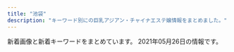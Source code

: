 ```yaml
---
title: "池袋"
description: "キーワード別にの巨乳アジアン・チャイナエステ嬢情報をまとめました。"
---
```


新着画像と新着キーワードをまとめています。
2021年05月26日の情報です。

<DmmAffiliateIns />
<KeywordTable
  shops={
    [
    {
        "name": "New RELAX TIME",
        "url": "https://www.relax-es.net/",
        "img_links": [
            "https://www.relax-es.net/w160-p400/img/uploadfile/imgpc01601942105.jpg",
            "https://www.relax-es.net/w160-p400/img/uploadfile/imgpc01601942092.jpg",
            "https://www.relax-es.net/img/kantan.jpg",
            "https://www.relax-es.net/img/uploadfile/imgpc01601602269.jpg",
            "https://www.relax-es.net/w300-p200/img/uploadfile/imgpc01601603008.jpg",
            "https://www.relax-es.net/w160-p400/img/uploadfile/imgpc01601602761.jpg",
            "https://www.relax-es.net/w160-p400/img/uploadfile/imgpc01608535783.jpg",
            "https://www.relax-es.net/img/uploadfile/imgpc01601602443.jpg",
            "https://www.relax-es.net/w160-p400/img/uploadfile/imgpc01601601975.jpg",
            "https://www.relax-es.net/img/uploadfile/imgpc01601942165.jpg",
            "https://www.relax-es.net/img/icon/new.png",
            "https://www.relax-es.net/w160-p400/img/uploadfile/imgpc01608535716.jpg",
            "https://www.relax-es.net/img/bana07.jpg",
            "https://www.relax-es.net/img/uploadfile/imgpc01601602890.jpg",
            "https://www.relax-es.net/w160-p400/img/uploadfile/imgpc01608535826.jpg",
            "https://www.relax-es.net/w200-p300/img/uploadfile/imgpc01601942092.jpg",
            "https://www.relax-es.net/img/area.jpg",
            "https://www.relax-es.net/img/uploadfile/1601603998.png",
            "https://www.relax-es.net/w160-p400/img/uploadfile/imgpc01601602188.jpg",
            "https://www.relax-es.net/w160-p400/img/uploadfile/imgpc01601602016.jpg",
            "https://www.relax-es.net/img/shop.jpg",
            "https://www.relax-es.net/img/num1.png",
            "https://www.relax-es.net/img/syscard.png",
            "https://www.relax-es.net/img/num2.png",
            "https://www.relax-es.net/img/bana02.jpg",
            "https://www.relax-es.net/w160-p400/img/uploadfile/imgpc01601602890.jpg",
            "https://www.relax-es.net/w160-p400/img/uploadfile/imgpc01601602676.jpg",
            "https://www.relax-es.net/img/uploadfile/imgpc01601942123.jpg",
            "https://www.relax-es.net/img/uploadfile/imgpc01601602403.jpg",
            "https://www.relax-es.net/img/uploadfile/imgpc01601601975.jpg",
            "https://www.relax-es.net/w160-p400/img/uploadfile/imgpc01601942142.jpg",
            "https://www.relax-es.net/w160-p400/img/uploadfile/imgpc01601601781.jpg",
            "https://www.relax-es.net/img/uploadfile/imgpc01601603008.jpg",
            "https://www.relax-es.net/img/uploadfile/imgpc01601602188.jpg",
            "https://www.relax-es.net/img/bana03.jpg",
            "https://www.relax-es.net/img/uploadfile/imgpc01601602761.jpg",
            "https://www.relax-es.net/w200-p300/img/uploadfile/imgpc01608535783.jpg",
            "https://www.relax-es.net/img/bana05.jpg",
            "https://www.relax-es.net/w160-p400/img/uploadfile/imgpc01601602403.jpg",
            "https://www.relax-es.net/img/bana10.jpg",
            "https://www.relax-es.net/w200-p300/img/uploadfile/imgpc01601602676.jpg",
            "https://www.relax-es.net/w200-p300/img/uploadfile/imgpc01601602443.jpg",
            "https://www.relax-es.net/img/uploadfile/imgpc01608535783.jpg",
            "https://www.relax-es.net/w160-p400/img/uploadfile/imgpc01601602269.jpg",
            "https://www.relax-es.net/img/uploadfile/imgpc01608535826.jpg",
            "https://www.relax-es.net/w160-p400/img/uploadfile/imgpc01601602443.jpg",
            "https://www.relax-es.net/img/uploadfile/imgpc01608535716.jpg",
            "https://www.relax-es.net/img/companioncoment.png",
            "https://www.relax-es.net/w200-p300/img/uploadfile/imgpc01601603008.jpg",
            "https://www.relax-es.net/img/uploadfile/imgpc01601942142.jpg",
            "https://www.relax-es.net/w160-p400/img/uploadfile/imgpc01601942123.jpg",
            "https://www.relax-es.net/img/uploadfile/imgpc01601942092.jpg",
            "https://www.relax-es.net/img/uploadfile/imgpc01608535915.jpg",
            "https://www.relax-es.net/img/num5.png",
            "https://www.relax-es.net/w160-p400/img/uploadfile/imgpc01601603008.jpg",
            "https://www.relax-es.net/img/num4.png",
            "https://www.relax-es.net/w200-p300/img/uploadfile/imgpc01601601781.jpg",
            "https://www.relax-es.net/img/uploadfile/imgpc01601602016.jpg",
            "https://www.relax-es.net/img/num3.png",
            "https://www.relax-es.net/img/bana04.jpg",
            "https://www.relax-es.net/img/uploadfile/imgpc01601601781.jpg",
            "https://www.relax-es.net/w160-p400/img/uploadfile/imgpc01601942165.jpg",
            "https://www.relax-es.net/img/uploadfile/imgpc01601942105.jpg",
            "https://www.relax-es.net/img/uploadfile/imgpc01601602676.jpg",
            "https://www.relax-es.net/img/uploadfile/imgpc01601602326.jpg",
            "https://www.relax-es.net/w200-p300/img/uploadfile/imgpc01601601975.jpg",
            "https://www.relax-es.net/w160-p400/img/uploadfile/imgpc01608535915.jpg",
            "https://www.relax-es.net/w200-p300/img/uploadfile/imgpc01601602761.jpg",
            "https://www.relax-es.net/w200-p300/img/uploadfile/imgpc01601602269.jpg",
            "https://www.relax-es.net/w160-p400/img/uploadfile/imgpc01601602970.jpg",
            "https://www.relax-es.net/w160-p400/img/uploadfile/imgpc01601602326.jpg",
            "https://www.relax-es.net/w200-p300/img/uploadfile/imgpc01601602188.jpg",
            "https://www.relax-es.net/img/bana01.jpg",
            "https://www.relax-es.net/w230-p230/img/uploadfile/img_1601600792.jpg",
            "https://www.relax-es.net/img/uploadfile/img_1601600707.jpg",
            "https://www.relax-es.net/img/uploadfile/img_1601600792.jpg",
            "https://www.relax-es.net/img/uploadfile/imgpc01601602970.jpg"
        ],
        "keywords": {
            "88": 71,
            "F": 36,
            "D": 59,
            "87": 26,
            "E": 76,
            "90": 11,
            "89": 64,
            "C": 34
        },
        "station": "JR\u6c60\u888b\u99c5\u897f\u53e3(\u5317)"
    },
    {
        "name": "\u30b7\u30e3\u30fc\u30ed\u30c3\u30c8\u59eb",
        "keywords": {
            "93": 1,
            "87": 1,
            "E": 1,
            "C": 21,
            "86": 3,
            "D": 4,
            "88": 1,
            "82": 2,
            "89": 3,
            "85": 10
        },
        "url": "http://www.i-rlx.info/",
        "img_links": [
            "http://www.i-rlx.info/images/upload/thumb/bb8a47bc98c64e87.jpg",
            "http://www.i-rlx.info/images/rec_16.jpg",
            "http://www.i-rlx.info/images/upload/thumb/eeb5d9caa554018e.jpg",
            "http://www.i-rlx.info/i/room/r03.jpg",
            "http://www.i-rlx.info/images/upload/thumb/bb2bfea87a6127cc.jpg",
            "http://www.i-rlx.info/images/index_23.jpg",
            "http://www.i-rlx.info/images/upload/thumb/b0bbe23232bed8aa.jpg",
            "http://www.i-rlx.info/images/upload/3a57edcf235cfd8e.jpg",
            "http://www.i-rlx.info/images/upload/de66c0c17276977c.jpg",
            "http://www.i-rlx.info/images/index_15.jpg",
            "http://www.i-rlx.info/images/upload/bb8a47bc98c64e87.jpg",
            "http://www.i-rlx.info/images/index_35_01.jpg",
            "http://www.i-rlx.info/images/upload/7d800b2f3fde617b.jpg",
            "http://www.i-rlx.info/girl/04.jpg",
            "http://www.i-rlx.info/girl/05.jpg",
            "http://www.i-rlx.info/images/upload/95e8548329763630.jpg",
            "http://www.i-rlx.info/images/index_07.jpg",
            "http://www.i-rlx.info/images/index_10.jpg",
            "http://www.i-rlx.info/images/upload/thumb/95e8548329763630.jpg",
            "http://www.i-rlx.info/images/upload/thumb/549fe7e03db1e8fc.jpg",
            "http://www.i-rlx.info/images/info.jpg",
            "http://www.i-rlx.info/images/upload/thumb/19b76df66faf0b12.jpg",
            "http://www.i-rlx.info/images/index_03.jpg",
            "http://www.i-rlx.info/i/room/r04.jpg",
            "http://www.i-rlx.info/images/index_18.jpg",
            "http://www.i-rlx.info/images/index_39.jpg",
            "http://www.i-rlx.info/images/info_16.jpg",
            "http://www.i-rlx.info/images/index_20.jpg",
            "http://www.i-rlx.info/images/index_22.jpg",
            "http://www.i-rlx.info/images/staff_16.jpg",
            "http://www.i-rlx.info/images/upload/d9467bde93e01a59.jpg",
            "http://www.i-rlx.info/images/upload/thumb/c9993cc2167b7dc9.jpg",
            "http://www.i-rlx.info/images/upload/thumb/bc0752fe4e53b8c6.jpg",
            "http://www.i-rlx.info/images/upload/22c78aefa047b678.jpg",
            "http://www.i-rlx.info/images/upload/thumb/ac8e7ec3ac179feb.jpg",
            "http://www.i-rlx.info/images/index_13.jpg",
            "http://www.i-rlx.info/images/index_11.jpg",
            "http://www.i-rlx.info/images/upload/thumb/de66c0c17276977c.jpg",
            "http://www.i-rlx.info/images/index_31.jpg",
            "http://www.i-rlx.info/images/index_28.jpg",
            "http://www.i-rlx.info/images/index_26.jpg",
            "http://www.i-rlx.info/images/index_01.jpg",
            "http://www.i-rlx.info/i/room/r01.jpg",
            "http://www.i-rlx.info/i/room/r02.jpg",
            "http://www.i-rlx.info/i/girl/04.jpg",
            "http://www.i-rlx.info/i/girl/05.jpg",
            "http://www.i-rlx.info/images/upload/ac8e7ec3ac179feb.jpg",
            "http://www.i-rlx.info/images/upload/thumb/d9467bde93e01a59.jpg",
            "http://www.i-rlx.info/images/upload/4d0e657eefdddf42.jpg",
            "http://www.i-rlx.info/girl/08.jpg",
            "http://www.i-rlx.info/images/upload/thumb/9e42414005a99f48.jpg",
            "http://www.i-rlx.info/images/rec.jpg",
            "http://www.i-rlx.info/images/index_30.jpg",
            "http://www.i-rlx.info/images/upload/bb2bfea87a6127cc.jpg",
            "http://www.i-rlx.info/images/upload/19b76df66faf0b12.jpg",
            "http://www.i-rlx.info/images/index_34.jpg",
            "http://www.i-rlx.info/images/index_37.jpg",
            "http://www.i-rlx.info/images/03.jpg",
            "http://www.i-rlx.info/images/upload/549fe7e03db1e8fc.jpg",
            "http://www.i-rlx.info/images/index_36.jpg",
            "http://www.i-rlx.info/images/upload/thumb/c3c01fea3cdcaa08.jpg",
            "http://www.i-rlx.info/images/upload/thumb/22c78aefa047b678.jpg",
            "http://www.i-rlx.info/images/upload/9e42414005a99f48.jpg",
            "http://www.i-rlx.info/girl/01.jpg",
            "http://www.i-rlx.info/images/upload/thumb/888936484d714117.jpg",
            "http://www.i-rlx.info/images/sub_21.jpg",
            "http://www.i-rlx.info/images/index_08.jpg",
            "http://www.i-rlx.info/images/upload/thumb/dc8f1b616e622b2a.jpg",
            "http://www.i-rlx.info/images/index_27.jpg",
            "http://www.i-rlx.info/images/index_12.jpg",
            "http://www.i-rlx.info/images/upload/thumb/5f15caf7f272770f.jpg",
            "http://www.i-rlx.info/images/upload/c9993cc2167b7dc9.jpg",
            "http://www.i-rlx.info/images/index_14.jpg",
            "http://www.i-rlx.info/i/girl/01.jpg",
            "http://www.i-rlx.info/images/index_04.jpg",
            "http://www.i-rlx.info/images/index_24.jpg",
            "http://www.i-rlx.info/images/upload/bc0752fe4e53b8c6.jpg",
            "http://www.i-rlx.info/images/index_29.jpg",
            "http://www.i-rlx.info/girl/02.jpg",
            "http://www.i-rlx.info/images/index_17.jpg",
            "http://www.i-rlx.info/girl/07.jpg",
            "http://www.i-rlx.info/images/index_02.jpg",
            "http://www.i-rlx.info/images/upload/5f15caf7f272770f.jpg",
            "http://www.i-rlx.info/images/upload/dc8f1b616e622b2a.jpg",
            "http://www.i-rlx.info/images/sub_18.jpg",
            "http://www.i-rlx.info/girl/06.jpg",
            "http://www.i-rlx.info/images/index_06.jpg",
            "http://www.i-rlx.info/images/index_09.jpg",
            "http://www.i-rlx.info/images/upload/thumb/4d0e657eefdddf42.jpg",
            "http://www.i-rlx.info/images/upload/thumb/3a57edcf235cfd8e.jpg",
            "http://www.i-rlx.info/images/upload/b0bbe23232bed8aa.jpg",
            "http://www.i-rlx.info/images/index_33.jpg",
            "http://www.i-rlx.info/i/girl/02.jpg",
            "http://www.i-rlx.info/girl/017.jpg",
            "http://www.i-rlx.info/images/index_19.jpg",
            "http://www.i-rlx.info/images/upload/888936484d714117.jpg",
            "http://www.i-rlx.info/images/upload/c3c01fea3cdcaa08.jpg",
            "http://www.i-rlx.info/girl/018.jpg",
            "http://www.i-rlx.info/images/upload/thumb/7d800b2f3fde617b.jpg",
            "http://www.i-rlx.info/i/girl/03.jpg",
            "http://www.i-rlx.info/images/index_21.jpg",
            "http://www.i-rlx.info/images/upload/eeb5d9caa554018e.jpg"
        ],
        "station": "JR\u6c60\u888b\u99c5\u897f\u53e3(\u5317)"
    },
    {
        "keywords": {
            "E": 1,
            "95": 1,
            "88": 1,
            "H": 2,
            "90": 1
        },
        "img_links": [
            "http://hanamizuki.jpn.cm/images/room1.jpg",
            "http://hanamizuki.jpn.cm/photos/sites/43/2017/11/2017110204161468.jpg",
            "http://hanamizuki.jpn.cm/photos/sites/43/2017/11/2017110204162215.jpg",
            "http://hanamizuki.jpn.cm/images/nbj2.jpg",
            "http://hanamizuki.jpn.cm/images/room4.jpg",
            "http://hanamizuki.jpn.cm/images/room3.jpg",
            "http://hanamizuki.jpn.cm/images/s_link.png",
            "http://hanamizuki.jpn.cm/images/s_news.png",
            "http://hanamizuki.jpn.cm/photos/sites/43/2021/02/2021020211590282.jpg",
            "http://hanamizuki.jpn.cm/images/mobile.png",
            "http://hanamizuki.jpn.cm/images/s_staff.png",
            "http://hanamizuki.jpn.cm/photos/sites/43/2019/12/2019122511054726.jpg",
            "http://hanamizuki.jpn.cm/images/room2.jpg",
            "http://hanamizuki.jpn.cm/photos/sites/43/2019/12/2019122511054178.jpg",
            "http://hanamizuki.jpn.cm/images/top.png"
        ],
        "url": "http://hanamizuki.jpn.cm/",
        "station": "JR\u6c60\u888b\u99c5\u6771\u53e3",
        "name": "\u6c34\u6728\u82b1"
    },
    {
        "img_links": [
            "http://salon-arm.com/img/ttl_mobile.png",
            "http://salon-arm.com/staff/mai/01mb.jpg",
            "http://salon-arm.com/staff/emi/01.jpg",
            "http://salon-arm.com/staff/midori/01.jpg",
            "http://salon-arm.com/img/ttl_line.png",
            "http://salon-arm.com/staff/ai/01mb.jpg",
            "http://salon-arm.com/staff/ai/01.jpg",
            "http://salon-arm.com/img/ttl_concept.png",
            "http://salon-arm.com/staff/ichigo/01mb.jpg",
            "http://salon-arm.com/staff/midori/01mb.jpg",
            "http://salon-arm.com/staff/nana/01.jpg",
            "http://salon-arm.com/staff/reina/01.jpg",
            "http://salon-arm.com/staff/ringo/01mb.jpg",
            "http://salon-arm.com/staff/yuuka/01.jpg",
            "http://salon-arm.com/img/ttl_staff.png",
            "http://salon-arm.com/staff/saya/01mb.jpg",
            "http://salon-arm.com/i/files/homeimg.jpg",
            "http://salon-arm.com/staff/mai/01.jpg",
            "http://salon-arm.com/pic/top.png",
            "http://salon-arm.com/staff/ringo/01.jpg",
            "http://salon-arm.com/staff/emi/01mb.jpg",
            "http://salon-arm.com/staff/kaori/01.jpg",
            "http://salon-arm.com/img/att.jpg",
            "http://salon-arm.com/staff/rika/01mb.jpg",
            "http://salon-arm.com/staff/rika/01.jpg",
            "http://salon-arm.com/staff/kaori/01mb.jpg",
            "http://salon-arm.com/staff/saya/01.jpg",
            "http://salon-arm.com/staff/ichigo/01.jpg",
            "http://salon-arm.com/staff/yuuka/01mb.jpg",
            "http://salon-arm.com/pic/head.png",
            "http://salon-arm.com/staff/reina/01mb.jpg",
            "http://salon-arm.com/staff/nana/01mb.jpg",
            "http://salon-arm.com/img/ttl_tnew.png"
        ],
        "name": "\u30a2\u30ed\u30de\u30ed\u30de\u30f3\u30b9",
        "station": "JR\u6c60\u888b\u99c5\u897f\u53e3",
        "keywords": {
            "C": 21
        },
        "url": "http://salon-arm.com/"
    },
    {
        "name": "\u6708\u306e\u604b",
        "station": "JR\u6c60\u888b\u99c5\u897f\u53e3",
        "keywords": {
            "\u30bb\u30af\u30b7\u30fc": 1
        },
        "img_links": [
            "http://tsukinokoi.com/images/bar_top.png",
            "http://tsukinokoi.com/img/staff/144652745411466600.jpg",
            "http://tsukinokoi.com/images/news3.png",
            "http://tsukinokoi.com/img/staff/154673852166026500.jpg",
            "http://tsukinokoi.com/images/bar_staff.png",
            "http://tsukinokoi.com/images/pickupGirl2014.png",
            "http://tsukinokoi.com/img/staff/155818741107218300.jpg",
            "http://tsukinokoi.com/img/staff/151584629124140300.jpg",
            "http://tsukinokoi.com/images/bar_gallery.png",
            "http://tsukinokoi.com/img/staff/155204782386136400.jpg",
            "http://tsukinokoi.com/img/staff/148586605226742500.jpg",
            "http://tsukinokoi.com/img/staff/153079932824200700.jpg",
            "http://tsukinokoi.com/img/staff/152008703796356600.jpg",
            "http://tsukinokoi.com/img/staff/148073918839938900.jpg",
            "http://tsukinokoi.com/img/staff/155611310658540500.jpg",
            "http://tsukinokoi.com/images/QRcode.png",
            "http://tsukinokoi.com/images/news1.png",
            "http://tsukinokoi.com/images/event/2020/m05.png",
            "http://tsukinokoi.com/img/staff/142919725579809100.png",
            "http://tsukinokoi.com/img/staff/148586605222864500.jpg",
            "http://tsukinokoi.com/img/staff/160622584020640000.jpg",
            "http://tsukinokoi.com/img/staff/148256052554824000.jpg"
        ],
        "url": "http://tsukinokoi.com/"
    },
    {
        "url": "http://monaliza.xyz/",
        "name": "MONA\u30fbLIZA \u30e2\u30ca\u30fb\u30ea\u30b6",
        "station": "JR\u6c60\u888b\u99c5\u897f\u53e3",
        "keywords": {
            "C": 8
        },
        "img_links": [
            "http://monaliza.xyz/images/r03.jpg",
            "http://monaliza.xyz/images/yuki.jpg",
            "http://monaliza.xyz/images/index_c2.jpg",
            "http://monaliza.xyz/images/top.jpg",
            "http://monaliza.xyz/images/mobile.jpg",
            "http://monaliza.xyz/images/index_c1.jpg",
            "http://monaliza.xyz/images/g7.jpg",
            "http://monaliza.xyz/images/g4.jpg",
            "http://monaliza.xyz/images/r04.jpg",
            "http://monaliza.xyz/images/gallery_image01b.jpg",
            "http://monaliza.xyz/images/aoyi.jpg",
            "http://monaliza.xyz/images/r01.jpg",
            "http://monaliza.xyz/images/r02.jpg",
            "http://monaliza.xyz/images/index_c3.jpg",
            "http://monaliza.xyz/images/g6.jpg"
        ]
    },
    {
        "name": "\u30b9\u30a4\u30fc\u30c8\u30de\u30c3\u30c8",
        "url": "http://c-sun2.com/",
        "keywords": {
            "81": 4,
            "84": 8,
            "85": 4,
            "83": 10,
            "82": 10
        },
        "station": "JR\u6c60\u888b\u99c5\u897f\u53e3",
        "img_links": [
            "http://c-sun2.com/img/topbar_osusume.png",
            "http://c-sun2.com/img/bar_grallery.png",
            "http://c-sun2.com/image/cast/cast_360_2_l.jpg",
            "http://c-sun2.com/image/cast/cast_471_2_l.jpg",
            "http://c-sun2.com/image/cast/cast_390_1_l.jpg",
            "http://c-sun2.com/image/cast/cast_473_1_l.jpg",
            "http://c-sun2.com/img/bar_profile.png",
            "http://c-sun2.com/image/cast/cast_524_2_l.jpg",
            "http://c-sun2.com/image/cast/cast_357_1_l.jpg",
            "http://c-sun2.com/image/cast/cast_393_2_l.jpg",
            "http://c-sun2.com/img/icon/new.png",
            "http://c-sun2.com/img/event/camp3.jpg",
            "http://c-sun2.com/image/cast/cast_533_1_l.jpg",
            "http://c-sun2.com/image/cast/cast_453_1_l.jpg",
            "http://c-sun2.com/img/bar_therapist.png",
            "http://c-sun2.com/image/cast/cast_524_1_l.jpg",
            "http://c-sun2.com/image/cast/cast_492_1_l.jpg",
            "http://c-sun2.com/image/cast/cast_393_1_l.jpg",
            "http://c-sun2.com/image/cast/cast_453_2_l.jpg",
            "http://c-sun2.com/img/header.jpg",
            "http://c-sun2.com/img/topbar_news.png",
            "http://c-sun2.com/image/cast/cast_362_1_l.jpg",
            "http://c-sun2.com/image/cast/cast_485_1_l.jpg",
            "http://c-sun2.com/image/cast/cast_492_2_l.jpg",
            "http://c-sun2.com/image/cast/cast_534_2_l.jpg",
            "http://c-sun2.com/img/topbar_camp.png",
            "http://c-sun2.com/image/cast/cast_466_2_l.jpg",
            "http://c-sun2.com/image/cast/cast_362_2_l.jpg",
            "http://c-sun2.com/image/cast/cast_485_2_l.jpg",
            "http://c-sun2.com/image/cast/cast_471_1_l.jpg",
            "http://c-sun2.com/image/cast/cast_326_1_l.jpg",
            "http://c-sun2.com/image/cast/cast_496_1_l.jpg",
            "http://c-sun2.com/image/cast/cast_390_2_l.jpg",
            "http://c-sun2.com/image/cast/cast_360_1_l.jpg",
            "http://c-sun2.com/image/cast/cast_484_2_l.jpg",
            "http://c-sun2.com/image/cast/cast_473_2_l.jpg",
            "http://c-sun2.com/image/cast/cast_580_1_l.jpg",
            "http://c-sun2.com/image/cast/cast_533_2_l.jpg",
            "http://c-sun2.com/image/cast/cast_466_1_l.jpg",
            "http://c-sun2.com/image/cast/cast_357_2_l.jpg",
            "http://c-sun2.com/image/cast/cast_496_2_l.jpg",
            "http://c-sun2.com/image/shame/192_1_l.jpg",
            "http://c-sun2.com/image/cast/cast_534_1_l.jpg",
            "http://c-sun2.com/image/cast/cast_484_1_l.jpg",
            "http://c-sun2.com/image/cast/cast_326_2_l.jpg"
        ]
    },
    {
        "img_links": [
            "https://koi-tenshi.tyo.cm/images/sp_ico02.png",
            "https://koi-tenshi.tyo.cm/images/header_mail.png",
            "https://koi-tenshi.tyo.cm/images/sp_ico05.png",
            "https://koi-tenshi.tyo.cm/images/sp_tel.png",
            "https://koi-tenshi.tyo.cm/images/sp_header.png",
            "https://koi-tenshi.tyo.cm/images/sp_ico06.png",
            "https://koi-tenshi.tyo.cm/images/sp_ico04.png",
            "https://koi-tenshi.tyo.cm/images/header_open.png",
            "https://koi-tenshi.tyo.cm/photos/sites/8/2021/04/2021042906175895.jpg",
            "https://koi-tenshi.tyo.cm/photos/sites/8/2021/04/2021042906173487.jpg",
            "https://koi-tenshi.tyo.cm/images/end.png",
            "https://koi-tenshi.tyo.cm/photos/sites/8/2021/04/2021042906214275.jpg",
            "https://koi-tenshi.tyo.cm/photos/sites/8/2021/04/2021042906171256.jpg",
            "https://koi-tenshi.tyo.cm/images/sp_ico01.png",
            "https://koi-tenshi.tyo.cm/images/sp_ico03.png",
            "https://koi-tenshi.tyo.cm/images/info.jpg",
            "https://koi-tenshi.tyo.cm/images/header_tel.png"
        ],
        "keywords": {
            "D": 4,
            "88": 1,
            "85": 1,
            "C": 12,
            "86": 2
        },
        "station": "JR\u6c60\u888b\u99c5\u897f\u53e3(\u5317)",
        "url": "https://koi-tenshi.tyo.cm/",
        "name": "\u604b\u306e\u5929\u4f7f"
    },
    {
        "url": "http://mangetsudou.tyo.cm/",
        "station": "JR\u6c60\u888b\u99c5\u897f\u53e3",
        "keywords": {},
        "name": "\u6e80\u6708\u5802",
        "img_links": []
    },
    {
        "img_links": [],
        "station": "JR\u6c60\u888b\u99c5\u6771\u53e3",
        "name": "\u30b9\u30de\u30a4\u30eb",
        "keywords": {},
        "url": "http://iris.iest.info/"
    },
    {
        "img_links": [
            "http://www.coco-8.jp/_src/36746331/lineline.png",
            "http://www.coco-8.jp/_src/36741674/5.jpg",
            "http://www.coco-8.jp/_src/36746702/g6.jpg",
            "http://www.coco-8.jp/_src/36746704/g5.png",
            "http://www.coco-8.jp/_src/36746732/road2.png",
            "http://www.coco-8.jp/_src/36741671/2.jpg",
            "http://www.coco-8.jp/_src/36742780/s3.jpg",
            "http://www.coco-8.jp/_src/36712010/sayuri.jpg",
            "http://www.coco-8.jp/_src/36741637/3.jpg",
            "http://www.coco-8.jp/_src/36746642/risa.jpg",
            "http://www.coco-8.jp/_src/36742458/1.jpg",
            "http://www.coco-8.jp/_src/36741638/4.jpg",
            "http://www.coco-8.jp/_src/36746641/risa.jpg",
            "http://www.coco-8.jp/_src/54960397/wechatimg955.jpg",
            "http://www.coco-8.jp/_src/36746379/aki.jpg",
            "http://www.coco-8.jp/_src/36742462/5.jpg",
            "http://www.coco-8.jp/_src/36742658/s1.jpg",
            "http://www.coco-8.jp/_src/36746682/g.jpg",
            "http://www.coco-8.jp/_src/36742642/b.png",
            "http://www.coco-8.jp/_src/36746380/aki.jpg",
            "http://www.coco-8.jp/_src/36741639/2.jpg",
            "http://www.coco-8.jp/_src/36742791/s4.jpg",
            "http://www.coco-8.jp/_src/36743040/s5.jpg",
            "http://www.coco-8.jp/_src/36742638/b.png",
            "http://www.coco-8.jp/_src/37791773/wechatimg437_20201113100952153.jpg",
            "http://www.coco-8.jp/_src/54960394/lineline.png",
            "http://www.coco-8.jp/_src/36746351/lineline.png",
            "http://www.coco-8.jp/_src/36741670/1.jpg",
            "http://www.coco-8.jp/_src/49632559/wechatimg336_20201102105038881.jpg",
            "http://www.coco-8.jp/_src/36742459/2.jpg",
            "http://www.coco-8.jp/_src/36746397/mei1.jpg",
            "http://www.coco-8.jp/_src/49977773/wechatimg437_20201113100952153.jpg",
            "http://www.coco-8.jp/_src/36746644/lineline.png",
            "http://www.coco-8.jp/_src/37791789/lineline.png",
            "http://www.coco-8.jp/_src/36746688/g2.jpg",
            "http://www.coco-8.jp/_src/36746692/g3.jpg",
            "http://www.coco-8.jp/_src/37791754/smartselect_20191212-140919_wechat.jpg",
            "http://www.coco-8.jp/_src/36813492/cam2.jpg",
            "http://www.coco-8.jp/_src/36745880/pic2.jpg",
            "http://www.coco-8.jp/_src/36746320/sayuri.jpg",
            "http://www.coco-8.jp/_src/36742714/s2.jpg",
            "http://www.coco-8.jp/_src/36741673/3.jpg",
            "http://www.coco-8.jp/_src/36742460/3.jpg",
            "http://www.coco-8.jp/_src/49977785/wechatimg336_20201102105038881.jpg",
            "http://www.coco-8.jp/_src/36746633/lineline.png",
            "http://www.coco-8.jp/_src/49977665/wechatimg437_20201113100952153.jpg",
            "http://www.coco-8.jp/_src/36820891/cam3.png",
            "http://www.coco-8.jp/_src/36746636/iwa1.jpg",
            "http://www.coco-8.jp/_src/49977786/wechatimg336_20201102105038881.jpg",
            "http://www.coco-8.jp/_src/54960364/wechatimg955.jpg",
            "http://www.coco-8.jp/_src/36741678/down.png",
            "http://www.coco-8.jp/_src/36746635/iwa1.jpg",
            "http://www.coco-8.jp/_src/36742644/sayuri.jpg",
            "http://www.coco-8.jp/_src/36742640/b.png",
            "http://www.coco-8.jp/_src/55662797/img20210426142633666355.png",
            "http://www.coco-8.jp/_src/36741636/5.jpg",
            "http://www.coco-8.jp/_src/36746714/b.png",
            "http://www.coco-8.jp/_src/36746345/maya.jpg",
            "http://www.coco-8.jp/_src/36742655/down.png",
            "http://www.coco-8.jp/_src/54960396/wechatimg955.jpg",
            "http://www.coco-8.jp/_src/49632727/wechatimg336_20201102105038881.jpg",
            "http://www.coco-8.jp/_src/36741640/1.jpg",
            "http://www.coco-8.jp/_src/36746395/lineline.png",
            "http://www.coco-8.jp/_src/36813493/cam2.jpg",
            "http://www.coco-8.jp/_src/36742461/4.jpg",
            "http://www.coco-8.jp/_src/36820892/cam3.png",
            "http://www.coco-8.jp/_src/36741672/4.jpg",
            "http://www.coco-8.jp/_src/37791774/wechatimg437_20201113100952153.jpg",
            "http://www.coco-8.jp/_src/36746639/lineline.png",
            "http://www.coco-8.jp/_src/36746398/mei1.jpg",
            "http://www.coco-8.jp/_src/36745876/pic1.jpg",
            "http://www.coco-8.jp/_src/54960393/wechatimg955.jpg",
            "http://www.coco-8.jp/_src/36742636/b.png",
            "http://www.coco-8.jp/_src/36742630/b.png",
            "http://www.coco-8.jp/_src/49977789/lineline.png",
            "http://www.coco-8.jp/_src/36746346/maya.jpg"
        ],
        "name": "CoCo8 \u30b3\u30b3\u30a8\u30a4\u30c8",
        "url": "http://www.coco-8.jp/",
        "keywords": {
            "88": 1,
            "90": 1,
            "86": 2
        },
        "station": "JR\u6c60\u888b\u99c5\u897f\u53e3"
    },
    {
        "url": "http://awakoku.net/",
        "name": "\u30a2\u30ef\u56fd\u515a",
        "keywords": {
            "83": 4,
            "86": 1,
            "85": 2,
            "88": 2,
            "F": 1,
            "C": 22,
            "E": 2,
            "87": 3,
            "84": 2
        },
        "img_links": [
            "http://awakoku.net/girls/yumi.jpg",
            "http://awakoku.net/girls/nagisa2.jpg",
            "http://awakoku.net/girls/yuri2.jpg",
            "http://awakoku.net/girls/noimage.jpg",
            "http://awakoku.net/image/pickup.jpg",
            "http://awakoku.net/girls/saki1.jpg",
            "http://awakoku.net/girls/sakura1.jpg",
            "http://awakoku.net/girls/nana22.jpg",
            "http://awakoku.net/girls/kana1.jpg",
            "http://awakoku.net/girls/mina1.jpg",
            "http://awakoku.net/girls/misaki1.jpg",
            "http://awakoku.net/girls/kana2.jpg",
            "http://awakoku.net/girls/aya1.jpg",
            "http://manpuku-web2.sakura.ne.jp/awakoku/image/header.jpg",
            "http://awakoku.net/girls/nana11.jpg",
            "http://awakoku.net/girls/ami1.jpg",
            "http://awakoku.net/girls/hana1.jpg",
            "http://awakoku.net/girls/nagisa1.jpg",
            "http://awakoku.net/topics/img/7-1.jpg",
            "http://awakoku.net/girls/hana2.jpg",
            "http://awakoku.net/girls/yuri1.jpg",
            "http://awakoku.net/girls/misaki2.jpg",
            "http://awakoku.net/girls/mina2.jpg"
        ],
        "station": "JR\u6c60\u888b\u99c5\u897f\u53e3"
    },
    {
        "name": "\u3086\u3089\u308a",
        "url": "http://www.yurari-massage.work/",
        "img_links": [
            "http://www.yurari-massage.work/img/sta29.jpg",
            "http://www.yurari-massage.work/img/st027.jpg",
            "http://www.yurari-massage.work/img/campian.jpg",
            "http://www.yurari-massage.work/img/m50.jpg",
            "http://www.yurari-massage.work/img/m4.jpg",
            "http://www.yurari-massage.work/img/m10.jpg",
            "http://www.yurari-massage.work/img/r9.jpg",
            "http://www.yurari-massage.work/img/st022.jpg",
            "http://www.yurari-massage.work/img/st22.jpg",
            "http://www.yurari-massage.work/img/sta21.jpg",
            "http://www.yurari-massage.work/img/m40.jpg",
            "http://www.yurari-massage.work/img/st017.jpg",
            "http://www.yurari-massage.work/img/st25.jpg",
            "http://www.yurari-massage.work/img/sta26.jpg",
            "http://www.yurari-massage.work/img/m30.jpg",
            "http://www.yurari-massage.work/img/m6.jpg",
            "http://www.yurari-massage.work/img/m60.jpg",
            "http://www.yurari-massage.work/img/st17.jpg",
            "http://www.yurari-massage.work/img/st021.jpg",
            "http://www.yurari-massage.work/img/st7.jpg",
            "http://www.yurari-massage.work/img/m2.jpg",
            "http://www.yurari-massage.work/img/st26.jpg",
            "http://www.yurari-massage.work/img/head.jpg",
            "http://www.yurari-massage.work/img/st28.jpg",
            "http://www.yurari-massage.work/img/st21.jpg",
            "http://www.yurari-massage.work/img/st27.jpg",
            "http://www.yurari-massage.work/img/m20.jpg",
            "http://www.yurari-massage.work/img/sta28.jpg",
            "http://www.yurari-massage.work/img/m3.jpg",
            "http://www.yurari-massage.work/img/st07.jpg",
            "http://www.yurari-massage.work/img/m5.jpg",
            "http://www.yurari-massage.work/img/sta7.jpg",
            "http://www.yurari-massage.work/img/st19.jpg",
            "http://www.yurari-massage.work/img/nos.jpg",
            "http://www.yurari-massage.work/img/sta22.jpg",
            "http://www.yurari-massage.work/img/m1.jpg",
            "http://www.yurari-massage.work/img/sta27.jpg",
            "http://www.yurari-massage.work/img/sta25.jpg",
            "http://www.yurari-massage.work/img/st026.jpg",
            "http://www.yurari-massage.work/img/mobile.png",
            "http://www.yurari-massage.work/img/sta4.jpg",
            "http://www.yurari-massage.work/img/st4.jpg",
            "http://www.yurari-massage.work/img/st29.jpg",
            "http://www.yurari-massage.work/img/st11.jpg"
        ],
        "station": "JR\u6c60\u888b\u99c5\u897f\u53e3(\u5317)",
        "keywords": {
            "C": 33,
            "D": 11,
            "87": 8,
            "86": 20,
            "E": 3
        }
    },
    {
        "name": "\u82b1\u6c34\u6728",
        "url": "http://es-hana.work/",
        "station": "JR\u6c60\u888b\u99c5\u897f\u53e3(\u5317)",
        "keywords": {},
        "img_links": [
            "http://es-hana.work/img/nana1.jpg",
            "http://es-hana.work/images/5.jpg",
            "http://es-hana.work/staff/yui.jpg",
            "http://es-hana.work/img/yui1.jpg",
            "http://es-hana.work/images/sys2.jpg",
            "http://es-hana.work/img/haruka1.jpg",
            "http://es-hana.work/staff/haruka.jpg",
            "http://es-hana.work/staff/nana.jpg",
            "http://es-hana.work/images/6.jpg",
            "http://es-hana.work/images/interior_t.jpg",
            "http://es-hana.work/staff/rina.jpg",
            "http://es-hana.work/images/8.jpg",
            "http://es-hana.work/images/news.jpg",
            "http://es-hana.work/images/ac1.jpg",
            "http://es-hana.work/images/3.jpg",
            "http://es-hana.work/staff/yuna.jpg",
            "http://es-hana.work/images/ac2.jpg",
            "http://es-hana.work/staff/ai.jpg",
            "http://es-hana.work/images/sys1.jpg",
            "http://es-hana.work/images/1.jpg",
            "http://es-hana.work/images/tg.jpg",
            "http://es-hana.work/images/head.jpg",
            "http://es-hana.work/staff/miki.jpg",
            "http://es-hana.work/images/7.jpg",
            "http://es-hana.work/images/2.jpg",
            "http://es-hana.work/images/line.jpg",
            "http://es-hana.work/img/ai1.jpg",
            "http://es-hana.work/img/aya1.jpg",
            "http://es-hana.work/img/rina1.jpg",
            "http://es-hana.work/images/staff_t.jpg",
            "http://es-hana.work/images/int.jpg",
            "http://es-hana.work/staff/aya.jpg",
            "http://es-hana.work/img/miki1.jpg"
        ]
    },
    {
        "name": "\u6d17\u4f53\u30de\u30cb\u30a2",
        "station": "JR\u6c60\u888b\u99c5\u6771\u53e3",
        "img_links": [
            "http://manian-ikebukuro.com/image/cast/cast_2_1_l.jpg",
            "http://manian-ikebukuro.com/image/cast/cast_68_1_l.jpg",
            "http://manian-ikebukuro.com/image/cast/cast_6_2_l.jpg",
            "http://manian-ikebukuro.com/image/cast/cast_47_2_l.jpg",
            "http://manian-ikebukuro.com/image/cast/cast_69_1_s.jpg",
            "http://manian-ikebukuro.com/image/cast/cast_64_1_l.jpg",
            "http://manian-ikebukuro.com/img/news3.png",
            "http://manian-ikebukuro.com/image/cast/cast_71_1_l.jpg",
            "http://manian-ikebukuro.com/img/QRcode.png",
            "http://manian-ikebukuro.com/image/cast/cast_71_1_s.jpg",
            "http://manian-ikebukuro.com/image/cast/cast_74_1_s.jpg",
            "http://manian-ikebukuro.com/image/cast/10x10.jpg",
            "http://manian-ikebukuro.com/image/cast/cast_68_1_s.jpg",
            "http://manian-ikebukuro.com/image/cast/cast_2_1_s.jpg",
            "http://manian-ikebukuro.com/image/cast/cast_75_1_s.jpg",
            "http://manian-ikebukuro.com/image/cast/cast_47_1_s.jpg",
            "http://manian-ikebukuro.com/image/cast/cast_6_1_l.jpg",
            "http://manian-ikebukuro.com/image/cast/cast_68_2_l.jpg",
            "http://manian-ikebukuro.com/image/cast/cast_64_1_s.jpg",
            "http://manian-ikebukuro.com/image/cast/cast_67_1_s.jpg",
            "http://manian-ikebukuro.com/image/cast/cast_70_1_s.jpg",
            "http://manian-ikebukuro.com/image/cast/cast_75_1_l.jpg",
            "http://manian-ikebukuro.com/img/bar_staff.png",
            "http://manian-ikebukuro.com/image/cast/cast_77_2_l.jpg",
            "http://manian-ikebukuro.com/image/cast/cast_73_1_s.jpg",
            "http://manian-ikebukuro.com/image/cast/cast_6_1_s.jpg",
            "http://manian-ikebukuro.com/img/news1.png",
            "http://manian-ikebukuro.com/img/spSite.jpg",
            "http://manian-ikebukuro.com/image/cast/cast_67_1_l.jpg",
            "http://manian-ikebukuro.com/image/cast/cast_80_1_l.jpg",
            "http://manian-ikebukuro.com/image/cast/cast_71_2_l.jpg",
            "http://manian-ikebukuro.com/image/cast/cast_75_2_l.jpg",
            "http://manian-ikebukuro.com/image/cast/cast_63_1_s.jpg",
            "http://manian-ikebukuro.com/img/bar_profile.png",
            "http://manian-ikebukuro.com/image/cast/cast_77_1_l.jpg",
            "http://manian-ikebukuro.com/img/header0.jpg",
            "http://manian-ikebukuro.com/image/cast/cast_67_2_l.jpg",
            "http://manian-ikebukuro.com/img/pickupGirl.png",
            "http://manian-ikebukuro.com/image/cast/cast_2_2_l.jpg",
            "http://manian-ikebukuro.com/image/cast/cast_47_1_l.jpg",
            "http://manian-ikebukuro.com/image/cast/cast_80_2_l.jpg",
            "http://manian-ikebukuro.com/img/tel.png",
            "http://manian-ikebukuro.com/sp/img/tel.png",
            "http://manian-ikebukuro.com/img/line1.jpg",
            "http://manian-ikebukuro.com/image/cast/cast_64_2_l.jpg",
            "http://manian-ikebukuro.com/image/cast/cast_77_1_s.jpg",
            "http://manian-ikebukuro.com/image/cast/cast_80_1_s.jpg"
        ],
        "keywords": {},
        "url": "http://manian-ikebukuro.com/"
    },
    {
        "keywords": {},
        "station": "JR\u6c60\u888b\u99c5\u897f\u53e3",
        "img_links": [
            "http://esthe-treat.com/img/pic.jpg",
            "http://esthe-treat.com/staff/ami/01.jpg",
            "http://esthe-treat.com/img/info.jpg",
            "http://esthe-treat.com/img/t-t.jpg",
            "http://esthe-treat.com/staff/rena/01.jpg",
            "http://esthe-treat.com/img/botton.jpg",
            "http://esthe-treat.com/img/sysetc.png",
            "http://esthe-treat.com/img/sys2.png",
            "http://esthe-treat.com/img/add.jpg",
            "http://esthe-treat.com/staff/miki/01.jpg",
            "http://esthe-treat.com/staff/natumi/01.jpg",
            "http://esthe-treat.com/img/tit.jpg",
            "http://esthe-treat.com/img/t-r.jpg",
            "http://esthe-treat.com/img/adrs.jpg",
            "http://esthe-treat.com/img/t-s.jpg",
            "http://esthe-treat.com/img/t-o.jpg",
            "http://esthe-treat.com/staff/yuyu/01.jpg",
            "http://esthe-treat.com/img/pc.jpg",
            "http://esthe-treat.com/img/tel.jpg",
            "http://esthe-treat.com/img/cam.jpg",
            "http://esthe-treat.com/img/sys1.png",
            "http://esthe-treat.com/img/t-a.jpg"
        ],
        "url": "http://esthe-treat.com/",
        "name": "\u53f0\u6e7e\u5e78\u904b\u30ea\u30e9\u30af\u30bc\u30fc\u30b7\u30e7\u30f3"
    },
    {
        "station": "JR\u6c60\u888b\u99c5\u897f\u53e3",
        "keywords": {},
        "img_links": [
            "http://new-paradise.net/images/g0.jpg",
            "http://new-paradise.net/images/a5.jpg",
            "http://new-paradise.net/images/info.jpg",
            "http://new-paradise.net/images/noa.jpg",
            "http://new-paradise.net/images/kiki.jpg",
            "http://new-paradise.net/images/kiki02.jpg",
            "http://new-paradise.net/images/mobile.png",
            "http://new-paradise.net/images/a2.jpg",
            "http://new-paradise.net/images/flash1.jpg",
            "http://new-paradise.net/images/honoka.jpg",
            "http://new-paradise.net/images/misaki01.jpg",
            "http://new-paradise.net/images/r3.jpg",
            "http://new-paradise.net/images/down.png",
            "http://new-paradise.net/images/a4.jpg",
            "http://new-paradise.net/images/a1.jpg",
            "http://new-paradise.net/images/itigo.jpg",
            "http://new-paradise.net/images/up.png",
            "http://new-paradise.net/images/a7.jpg",
            "http://new-paradise.net/images/kanna02.jpg",
            "http://new-paradise.net/images/a3.jpg",
            "http://new-paradise.net/images/a6.jpg",
            "http://new-paradise.net/images/zi_staff.png",
            "http://new-paradise.net/images/misaki02.jpg"
        ],
        "url": "http://new-paradise.net/",
        "name": "\u5fc3\u30d1\u30e9\u30c0\u30a4\u30b9"
    },
    {
        "station": "JR\u6c60\u888b\u99c5\u6771\u53e3",
        "name": "Primore \uff5e\u30d7\u30ea\u30e2\u30a2\uff5e",
        "url": "http://primore.jpest.net/",
        "img_links": [
            "http://primore.jpest.net/uploads//sites/9/2020/06/r3.jpg",
            "http://primore.jpest.net/uploads//sites/9/2020/06/top-2.png",
            "http://primore.jpest.net/uploads//sites/9/2020/06/s1.jpg",
            "http://primore.jpest.net/uploads//sites/9/2020/06/02.jpg",
            "http://primore.jpest.net/uploads//sites/9/2021/04/2.jpg",
            "http://primore.jpest.net/uploads//sites/9/2020/06/r4.jpg",
            "http://primore.jpest.net/uploads//sites/9/2020/06/s4.jpg",
            "http://primore.jpest.net/uploads//sites/9/2020/06/r1.jpg",
            "http://primore.jpest.net/uploads//sites/9/2020/06/s2.jpg",
            "http://primore.jpest.net/uploads//sites/9/2020/06/r5.jpg",
            "http://primore.jpest.net/uploads//sites/9/2020/06/01.jpg",
            "http://primore.jpest.net/uploads//sites/9/2020/06/top1-3.png",
            "http://primore.jpest.net/uploads//sites/9/2021/04/1.jpg",
            "http://primore.jpest.net/uploads//sites/9/2020/06/aroma1.jpg",
            "http://primore.jpest.net/uploads//sites/9/2020/06/s3.jpg",
            "http://primore.jpest.net/uploads//sites/9/2021/04/3.jpg",
            "http://primore.jpest.net/uploads//sites/9/2020/06/r2.jpg",
            "http://primore.jpest.net/uploads//sites/9/2020/06/4.jpg",
            "http://primore.jpest.net/uploads//sites/9/2020/06/aroma2.jpg"
        ],
        "keywords": {}
    },
    {
        "url": "https://www.aroma-angels.net/",
        "keywords": {
            "E": 2,
            "C": 45,
            "88": 5,
            "85": 10,
            "86": 4,
            "87": 5,
            "83": 1,
            "D": 12
        },
        "name": "AromaAngels\uff5e\u6c60\u888b\u30a2\u30ed\u30de\u30a8\u30f3\u30b8\u30a7\u30eb\u30ba\uff5e",
        "station": "JR\u6c60\u888b\u99c5\u897f\u53e3",
        "img_links": [
            "https://www.aroma-angels.net/images/mc_1_1_1698.jpeg",
            "https://www.aroma-angels.net/images/ml_11_1_314.jpg",
            "https://www.aroma-angels.net/images/ml_11_1_1272.jpg",
            "https://www.aroma-angels.net/asset/img/noimage.jpg",
            "https://www.aroma-angels.net/images/mt_10_1_505.jpg",
            "https://www.aroma-angels.net/images/up_5_7_0.jpg",
            "https://www.aroma-angels.net/images/up_5_10_0.jpg",
            "https://www.aroma-angels.net/asset/img/spacer_gallery.png",
            "https://www.aroma-angels.net/images/ml_11_1_446.jpg",
            "https://www.aroma-angels.net/images/mc_1_1_1338.jpg",
            "https://www.aroma-angels.net/images/ml_11_1_2202.jpg",
            "https://www.aroma-angels.net/images/ml_11_1_268.jpg",
            "https://www.aroma-angels.net/images/ml_11_1_882.jpg",
            "https://www.aroma-angels.net/images/link/link_27.jpg",
            "https://menlog.net/link/menlog20040.jpg",
            "https://www.aroma-angels.net/images/mc_1_2_960.jpg",
            "https://www.aroma-angels.net/images/up_5_8_0.jpg",
            "https://www.aroma-angels.net/images/ml_11_1_507.jpg",
            "https://www.aroma-angels.net/images/ml_11_1_144.jpg",
            "https://www.aroma-angels.net/images/mc_1_1_144.jpg",
            "https://www.aroma-angels.net/images/up_5_6_0.jpg",
            "https://www.aroma-angels.net/images/mt_10_1_446.jpg",
            "https://www.aroma-angels.net/images/mc_1_1_505.jpg",
            "https://www.aroma-angels.net/images/link/link_31.jpg",
            "https://www.aroma-angels.net/images/up_5_9_0.jpg",
            "https://www.aroma-angels.net/images/mc_1_1_445.jpg",
            "https://www.aroma-angels.net/images/ml_11_1_960.jpg",
            "https://www.aroma-angels.net/images/ml_11_1_1285.jpg",
            "https://www.aroma-angels.net/images/up_5_12_0.jpg",
            "https://www.aroma-angels.net/images/up_5_25_0.jpg",
            "https://www.aroma-angels.net/images/mc_1_1_1092.jpg",
            "https://www.aroma-angels.net/images/up_5_26_0.jpg",
            "https://www.aroma-angels.net/images/link/link_15.jpg",
            "https://www.aroma-angels.net/images/ml_11_1_505.jpg",
            "https://www.aroma-angels.net/images/ml_11_1_445.jpg",
            "https://www.aroma-angels.net/images/ml_11_1_1338.jpg",
            "https://www.aroma-angels.net/images/ml_11_1_1064.jpg",
            "https://www.aroma-angels.net/asset/img/spacer300x450.png",
            "https://www.aroma-angels.net/images/ml_11_1_1092.jpg",
            "https://www.aroma-angels.net/images/ml_11_1_425.jpg",
            "https://estama.jp/assets_new/default/pc/img/page/link/estama_200_40.png",
            "https://www.aroma-angels.net/asset/img/spacer900x360.png",
            "https://www.aroma-angels.net/images/ml_11_1_1698.jpeg",
            "https://www.aroma-angels.net/images/mc_1_1_508.jpg",
            "https://www.aroma-angels.net/images/mc_1_1_882.jpg",
            "https://www.aroma-angels.net/images/mc_1_1_446.jpg",
            "https://www.aroma-angels.net/images/up_5_19_0.jpg",
            "https://www.aroma-angels.net/images/up_5_23_0.jpg",
            "https://www.aroma-angels.net/images/mc_1_2_1092.jpg",
            "https://www.aroma-angels.net/images/up_5_27_0.jpg",
            "https://www.aroma-angels.net/images/ml_11_1_241.jpg",
            "https://www.aroma-angels.net/images/up_5_17_0.jpg",
            "https://www.aroma-angels.net/images/link/link_37.png",
            "https://www.aroma-angels.net/images/mc_1_1_506.jpg",
            "https://www.aroma-angels.net/images/ml_11_1_1411.jpg",
            "https://www.aroma-angels.net/images/link/link_19.jpg",
            "https://www.aroma-angels.net/images/up_5_14_0.jpg",
            "https://www.aroma-angels.net/images/up_5_15_0.jpg",
            "https://www.aroma-angels.net/images/up_5_5_0.jpg",
            "https://www.aroma-angels.net/images/mc_1_2_144.jpg",
            "https://www.aroma-angels.net/images/mt_10_1_144.jpg",
            "https://www.aroma-angels.net/images/up_5_13_0.jpg",
            "https://www.aroma-angels.net/images/up_5_11_0.jpeg",
            "https://www.aroma-angels.net/asset/img/top.jpg",
            "https://www.aroma-angels.net/images/ml_11_1_240.jpg",
            "https://www.aroma-angels.net/images/ml_11_1_239.jpg",
            "https://www.aroma-angels.net/images/mt_10_1_105.jpg",
            "https://www.aroma-angels.net/images/up_5_22_0.jpg",
            "https://www.aroma-angels.net/images/mc_1_2_105.jpg",
            "https://www.aroma-angels.net/images/mc_1_1_105.jpg",
            "https://www.aroma-angels.net/images/up_5_18_0.jpg",
            "https://www.aroma-angels.net/images/ml_11_1_208.jpg",
            "https://www.aroma-angels.net/images/mt_10_1_506.jpg",
            "https://www.aroma-angels.net/images/ml_11_1_508.jpg",
            "https://www.aroma-angels.net/images/ml_11_1_506.jpg",
            "https://www.aroma-angels.net/images/mc_1_1_960.jpg",
            "https://www.aroma-angels.net/images/mc_1_1_208.jpg",
            "https://www.aroma-angels.net/images/mc_1_2_445.jpg",
            "https://www.aroma-angels.net/images/link/link_34.jpg",
            "https://www.aroma-angels.net/asset/img/top2.jpg",
            "https://www.aroma-angels.net/images/ml_11_1_105.jpg",
            "https://www.aroma-angels.net/images/mt_10_1_508.jpg"
        ]
    },
    {
        "keywords": {
            "86": 6,
            "D": 18,
            "83": 18,
            "C": 12,
            "85": 6
        },
        "station": "JR\u6c60\u888b\u99c5\u897f\u53e3",
        "name": "\u604b",
        "img_links": [
            "http://koi.este.work/tennai2.jpg",
            "http://koi.este.work/2/uploadimg/1577672563.jpg",
            "http://koi.este.work/2/uploadimg/1565558725.jpg",
            "http://koi.este.work/2/uploadimg/1601879728.jpg",
            "http://koi.este.work/tennai.png",
            "http://koi.este.work/tennai3.jpg",
            "http://koi.este.work/up_5_3_0.jpg",
            "http://koi.este.work/b_girl.png",
            "http://koi.este.work/2/uploadimg/1579481243.jpg",
            "http://koi.este.work/tennai4.jpg",
            "http://koi.este.work/t3.jpg",
            "http://koi.este.work/mens-esthe.png",
            "http://momipara.jp/img/link/momi88.jpg",
            "http://koi.este.work/top.jpg",
            "http://koi.este.work/b_news.png",
            "http://koi.este.work/t1.jpg"
        ],
        "url": "http://koi.este.work/"
    },
    {
        "keywords": {},
        "img_links": [
            "http://foryou-est.tokyo/images/riri.jpg",
            "http://foryou-est.tokyo/images/mika.jpg",
            "http://foryou-est.tokyo/images/sp03.jpg",
            "http://foryou-est.tokyo/images/zi_staff.png",
            "http://foryou-est.tokyo/images/emi.jpg",
            "http://foryou-est.tokyo/images/yuri.jpg",
            "http://foryou-est.tokyo/images/mobile.png",
            "http://foryou-est.tokyo/images/aya.jpg",
            "http://foryou-est.tokyo/images/yuki.jpg",
            "http://foryou-est.tokyo/images/ai.jpg",
            "http://foryou-est.tokyo/images/sp01.jpg",
            "http://foryou-est.tokyo/images/sp02.jpg",
            "http://foryou-est.tokyo/images/up.png",
            "http://foryou-est.tokyo/images/yumi.jpg",
            "http://foryou-est.tokyo/images/down.png",
            "http://foryou-est.tokyo/images/flash1.jpg",
            "http://foryou-est.tokyo/images/kina.jpg"
        ],
        "name": "For You",
        "station": "JR\u6c60\u888b\u99c5\u897f\u53e3",
        "url": "http://foryou-est.tokyo/"
    },
    {
        "station": "JR\u6c60\u888b\u99c5\u897f\u53e3(\u5317)",
        "name": "\u30cf\u30cb\u30fc\u30d3\u30fc",
        "url": "https://honeybee2.com/",
        "img_links": [
            "https://honeybee2.com/images/img_info.png",
            "https://honeybee2.com/images/img_gallery_06.png",
            "https://honeybee2.com/images_staff/111/070714141435.jpg",
            "https://honeybee2.com/images_staff/117/050114225897.jpg",
            "https://honeybee2.com/images/btn_next.png",
            "https://honeybee2.com/images_staff/136/050114025434.jpg",
            "https://honeybee2.com/images_staff/133/050114310512.jpg",
            "https://honeybee2.com/images/no_image.jpg",
            "https://honeybee2.com/images/bnr_160_45.jpg",
            "https://honeybee2.com/images/icon_ranking_04.png",
            "https://honeybee2.com/images/icon_ranking_03.png",
            "https://honeybee2.com/images/icon_ranking_05.png",
            "https://honeybee2.com/images_staff/150/050113284720.jpg",
            "https://honeybee2.com/images/bnr_468_60.jpg",
            "https://honeybee2.com/images_staff/133/041312285087.jpg",
            "https://honeybee2.com/images/icon_ranking_01.png",
            "https://honeybee2.com/images_staff/99/050115040623.jpg",
            "https://honeybee2.com/images/bnr_88_31.jpg",
            "https://honeybee2.com/images_staff/111/050114432551.jpg",
            "https://honeybee2.com/images/vis_castframe_01.png",
            "https://honeybee2.com/images/pagetop_off.png",
            "https://honeybee2.com/images/bnr_side_card.png",
            "https://honeybee2.com/images_staff/136/041523165620.jpg",
            "https://honeybee2.com/images_staff/150/091116274617.jpg",
            "https://honeybee2.com/images/img_gallery_05.png",
            "https://honeybee2.com/images_staff/60/032207120681.jpg",
            "https://honeybee2.com/images/img_gallery_02.png",
            "https://honeybee2.com/images/img_info_01.png",
            "https://honeybee2.com/images/img_info_03.png",
            "https://honeybee2.com/images_staff/142/050113450875.jpg",
            "https://honeybee2.com/images_staff/176/050115410027.jpg",
            "https://honeybee2.com/images/img_gallery_01.png",
            "https://honeybee2.com/images_staff/142/060611265633.jpg",
            "https://honeybee2.com/images_staff/99/110211050217.jpg",
            "https://honeybee2.com/images/img_gallery_03.png",
            "https://honeybee2.com/images/img_info_02.png",
            "https://honeybee2.com/images_staff/175/050113092189.jpg",
            "https://honeybee2.com/images_staff/168/050113400416.jpg",
            "https://honeybee2.com/images/icon_new.png",
            "https://honeybee2.com/images_staff/60/050115251333.jpg",
            "https://honeybee2.com/images/bnr_200_40.jpg",
            "https://honeybee2.com/images/img_gallery_04.png",
            "https://honeybee2.com/images/bnr_side_concept.png",
            "https://honeybee2.com/images_staff/117/082321050834.jpg",
            "https://honeybee2.com/images_staff/108/050115134296.jpg",
            "https://honeybee2.com/images/vis_profileframe.png",
            "https://honeybee2.com/images_staff/168/111319171076.jpg",
            "https://honeybee2.com/images/btn_back.png",
            "https://honeybee2.com/images_staff/134/041314164177.jpg"
        ],
        "keywords": {
            "D": 182,
            "88": 43,
            "84": 235,
            "83": 132,
            "F": 44,
            "82": 62,
            "C": 253,
            "85": 102
        }
    },
    {
        "station": "JR\u6c60\u888b\u99c5\u6771\u53e3",
        "img_links": [
            "http://ccgirl.work/staff/hana1.jpg",
            "http://ccgirl.work/staff/kayuri3.jpg",
            "http://www.ccgirl.work/staff/aya1.jpg",
            "http://ccgirl.work/staff/kayuri2.jpg",
            "http://ccgirl.work/staff/aya1.jpg",
            "http://www.ccgirl.work/img/interior.jpg",
            "http://ccgirl.work/img/icon/new.jpg",
            "http://www.ccgirl.work/staff/hana1.jpg",
            "http://ccgirl.work/staff/riri1.jpg",
            "http://www.ccgirl.work/staff/aya2.jpg",
            "http://ccgirl.work/staff/aya2.jpg",
            "http://ccgirl.work/img/contentsbottom.png",
            "http://www.ccgirl.work/staff/aya3.jpg",
            "http://www.ccgirl.work/img/s/s_qa.png",
            "http://ccgirl.work/staff/aya3.jpg",
            "http://ccgirl.work/staff/ai3.jpg",
            "http://www.ccgirl.work/img/bana03.jpg",
            "http://www.ccgirl.work/img/bana02.jpg",
            "http://ccgirl.work/staff/koko1.jpg",
            "http://ccgirl.work/staff/koko2.jpg",
            "http://www.ccgirl.work/staff/riri1.jpg",
            "http://www.ccgirl.work/img/contentsbottom.png",
            "http://ccgirl.work/staff/ai1.jpg",
            "http://ccgirl.work/img/interior.jpg",
            "http://ccgirl.work/staff/riri2.jpg",
            "http://ccgirl.work/staff/kayuri1.jpg",
            "http://www.ccgirl.work/staff/koko1.jpg",
            "http://ccgirl.work/staff/ai2.jpg",
            "http://www.ccgirl.work/img/icon/new.jpg",
            "http://ccgirl.work/img/s/s_qa.png",
            "http://www.ccgirl.work/staff/kayuri1.jpg",
            "http://ccgirl.work/img/bana03.jpg",
            "http://ccgirl.work/img/bana02.jpg",
            "http://www.ccgirl.work/staff/ai1.jpg",
            "http://www.ccgirl.work/staff/kayuri3.jpg",
            "http://www.ccgirl.work/staff/kayuri2.jpg"
        ],
        "url": "http://ccgirl.work/",
        "name": "\u73ca\u745a\u6d77\u5cb8",
        "keywords": {
            "85": 17,
            "C": 62,
            "84": 54,
            "86": 33,
            "D": 27
        }
    },
    {
        "img_links": [
            "http://es-manzokudou.com/uploads/33e3f16ac4ad0cce4991bcbf73f4ed57.jpg",
            "http://es-manzokudou.com/images/service_09.jpg",
            "http://es-manzokudou.com/images/index_31.jpg",
            "http://es-manzokudou.com/uploads/6d01aeb80d9d599f91829439c8d1cce9.jpg",
            "http://es-manzokudou.com/uploads/c7f77c3ead6ef13dab668a39ed78609c.jpg",
            "http://es-manzokudou.com/images/index_22.jpg",
            "http://es-manzokudou.com/uploads/209ba11412c2c128b5dfbdb8cfef6faa.jpg",
            "http://es-manzokudou.com/images/index_01.jpg",
            "http://es-manzokudou.com/uploads/356177edff3d3b7efc4a77022debc8aa.jpg",
            "http://es-manzokudou.com/images/interior_09.jpg",
            "http://es-manzokudou.com/images/service_10.jpg",
            "http://es-manzokudou.com/images/index_23.jpg",
            "http://es-manzokudou.com/images/index_24.jpg",
            "http://es-manzokudou.com/uploads/4a9bc6863322924a09070162269c7415.jpg",
            "http://es-manzokudou.com/uploads/0b1795e88117182a477ab05f88143541.jpg",
            "http://es-manzokudou.com/images/index_05.jpg",
            "http://es-manzokudou.com/uploads/848e0db3804d1d3c823537204d67f5aa.jpg",
            "http://es-manzokudou.com/uploads/59a8a61377564fb64b48427e84e4243f.jpg",
            "http://es-manzokudou.com/images/info_05.png",
            "http://es-manzokudou.com/images/girls_09.jpg",
            "http://es-manzokudou.com/uploads/6eeb47bf176bb33d310cc4b85e6877cd.jpg",
            "http://es-manzokudou.com/images/index_09.jpg",
            "http://es-manzokudou.com/uploads/d89fe15ae91cbe6757df76651ba2bafb.jpg",
            "http://es-manzokudou.com/uploads/9f77b9b12f9cf11fcb013974ba368064.jpg",
            "http://es-manzokudou.com/images/index_14.jpg",
            "http://es-manzokudou.com/images/index_21.jpg",
            "http://es-manzokudou.com/uploads/801bf12e5eb5d7775a0d06c4314059a8.jpg",
            "http://es-manzokudou.com/images/index_03.jpg",
            "http://es-manzokudou.com/uploads/f66d763bd48ac5f51969e4311ac7af5c.jpg",
            "http://es-manzokudou.com/images/index_07.jpg",
            "http://es-manzokudou.com/images/index_08.jpg",
            "http://es-manzokudou.com/images/index_15.jpg",
            "http://es-manzokudou.com/uploads/13ab049cc45dea80b43d33b6b7108f00.jpg",
            "http://es-manzokudou.com/images/index_29.jpg",
            "http://es-manzokudou.com/uploads/dedff2c11ab7aaa841a9cf2747a8406c.jpg",
            "http://es-manzokudou.com/uploads/e29aa67ee54566513e4e34114bfdc7b9.jpg",
            "http://es-manzokudou.com/uploads/8ec0af3b4889c07ab76ccbed51b2b813.jpg",
            "http://es-manzokudou.com/uploads/c92c85411d427aeda4e82379f413bfc5.jpg",
            "http://es-manzokudou.com/uploads/0d826c16062de1388c242e2f77eb7cd6.jpg",
            "http://es-manzokudou.com/uploads/8a1fb58d0b110680c2356994ca8efb25.jpg",
            "http://es-manzokudou.com/uploads/efbc511fca65f9baeae51ee52426cc0e.jpg",
            "http://es-manzokudou.com/images/info_01.png",
            "http://es-manzokudou.com/uploads/e0558d7d118d3983ed620237423a6a17.jpg",
            "http://es-manzokudou.com/uploads/7b043aa15c9a9920550a2b92ec6be546.jpg",
            "http://es-manzokudou.com/uploads/4638ddb6f986a671b148647ba616100a.jpg",
            "http://es-manzokudou.com/uploads/40fc21d31595f51aaf89793b1f68617b.jpg",
            "http://es-manzokudou.com/images/girls_11.jpg",
            "http://es-manzokudou.com/uploads/62c2e989f1be95fc8e01be85b464d514.jpg",
            "http://es-manzokudou.com/images/index_30.jpg",
            "http://es-manzokudou.com/images/index_11.jpg",
            "http://es-manzokudou.com/uploads/275d5f397baa63db8424c86d5d6237cf.jpg",
            "http://es-manzokudou.com/images/info_02.png",
            "http://es-manzokudou.com/uploads/da9811a4171f2ec42d7c9a8567e79d8c.jpg",
            "http://es-manzokudou.com/uploads/d0fdd8f6b16eaf7d5013c7d285fed2e3.jpg",
            "http://es-manzokudou.com/images/info_07.png",
            "http://es-manzokudou.com/images/index_04.jpg",
            "http://es-manzokudou.com/uploads/d71f74498ca17396d022ba9a4df966f3.jpg",
            "http://es-manzokudou.com/uploads/ce9c20b274548d8d7fc88ffba3feb6b8.jpg",
            "http://es-manzokudou.com/uploads/0796672f7c59948334658998a3c55cdb.jpg",
            "http://es-manzokudou.com/uploads/7284e4ffc051cbb8c074a8c30390ce68.jpg",
            "http://es-manzokudou.com/images/index_17.jpg",
            "http://es-manzokudou.com/uploads/de54f16df04e0df8ae07ab990b8c9fd2.jpg",
            "http://es-manzokudou.com/images/info_04.png",
            "http://es-manzokudou.com/images/index_02.jpg",
            "http://www.cmfm2.jp/images/over_thumb_l.png",
            "http://es-manzokudou.com/uploads/36735dc9d436a790f344c57635a3a44f.jpg",
            "http://es-manzokudou.com/images/index_19.jpg",
            "http://es-manzokudou.com/images/index_27.jpg",
            "http://es-manzokudou.com/uploads/1e5aff376576a255098bc7597386a028.jpg",
            "http://es-manzokudou.com/images/interior_10.jpg",
            "http://es-manzokudou.com/uploads/b3126b220ec550d17cf3d4ceaa0d5f91.jpg",
            "http://es-manzokudou.com/uploads/b7f36d45469210b381ecb79a0e05a347.jpg",
            "http://es-manzokudou.com/images/info_09.png",
            "http://es-manzokudou.com/images/link_09.jpg",
            "http://es-manzokudou.com/images/index_06.jpg",
            "http://es-manzokudou.com/uploads/88aa8f906b0332cb40ad4429c8e7b758.jpg",
            "http://es-manzokudou.com/images/index_13.jpg",
            "http://es-manzokudou.com/images/index_16.jpg",
            "http://es-manzokudou.com/uploads/200f500725d3f15233d981ad9b5e6b9a.jpg",
            "http://es-manzokudou.com/images/index_28.jpg"
        ],
        "name": "\u6e80\u8db3\u5802",
        "keywords": {
            "87": 8,
            "86": 7,
            "C": 10,
            "88": 2,
            "84": 1,
            "D": 7
        },
        "station": "JR\u6c60\u888b\u99c5\u6771\u53e3",
        "url": "http://es-manzokudou.com/"
    }
]
}
/>
<DmmAffiliateScript />
